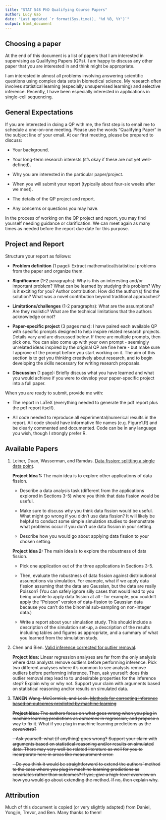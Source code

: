 ```yaml
---
title: "STAT 548 PhD Qualifying Course Papers"
author: Lucy Gao
date: "Last updated `r format(Sys.time(), '%d %B, %Y')`"
output: html_document
---
```


## Choosing a paper

At the end of this document is a list of papers that I am interested in supervising as Qualifying Papers (QPs). I am happy to discuss any other paper that you are interested in and think might be appropriate. 

I am interested in almost all problems involving answering scientific questions using complex data sets in biomedical science. My research often involves statistical learning (especially unsupervised learning) and selective inference. Recently, I have been especially interested in applications in single-cell sequencing. 

## General Expectations

If you are interested in doing a QP with me, the first step is to email me to schedule a one-on-one meeting. Please use the words "Qualifying Paper" in the subject line of your email. At our first meeting, please be prepared to discuss:

-   Your background.

-   Your long-term research interests (it's okay if these are not yet well-defined).

-   Why you are interested in the particular paper/project.

-   When you will submit your report (typically about four-six weeks after we meet).

-   The details of the QP project and report.

-   Any concerns or questions you may have.

In the process of working on the QP project and report, you may find yourself needing guidance or clarification. We can meet again as many times as needed before the report due date for this purpose.

## Project and Report 

Structure your report as follows:

-   **Problem definition** (1 page): Extract mathematical/statistical problems from the paper and organize them.

-   **Significance** (1-2 paragraphs): Why is this an interesting and/or important problem? What can be learned by studying this problem? Why is it exciting for you? Author contribution: How did the author(s) find the solution? What was a novel contribution beyond traditional approaches?

-   **Limitations/challenges** (1-2 paragraphs): What are the assumptions? Are they realistic? What are the technical limitations that the authors acknowledge or not?

-   **Paper-specific project** (3 pages max): I have paired each available QP with specific prompts designed to help inspire related research projects. Details vary and are discussed below. If there are multiple prompts, then pick one. You can also come up with your own prompt  - seemingly unrelated ideas inspired by the original QP are fine here - but make sure I approve of the prompt before you start working on it. The aim of this section is to get you thinking creatively about research, and to begin developing the skills necessary for writing research proposals.

-   **Discussion** (1 page): Briefly discuss what you have learned and what you would achieve if you were to develop your paper-specific project into a full paper.

When you are ready to submit, provide me with:

-   The report in LaTeX (everything needed to generate the pdf report plus the pdf report itself).

-   All code needed to reproduce all experimental/numerical results in the report. All code should have informative file names (e.g. Figure1.R) and be clearly commented and documented. Code can be in any language you wish, though I strongly prefer R.

## Available Papers

1.  Leiner, Duan, Wasserman, and Ramdas. [Data fission: splitting a single data point](https://arxiv.org/abs/2112.11079).

    **Project Idea 1:** The main idea is to explore other applications of data fission.

    -   Describe a data analysis task (different from the applications explored in Sections 3-5) where you think that data fission would be useful.

    -   Make sure to discuss *why* you think data fission would be useful. What might go wrong if you didn't use data fission? It will likely be helpful to conduct some simple simulation studies to demonstrate what problems occur if you don't use data fission in your setting.

    -   Describe how you would go about applying data fission to your chosen setting.

    **Project Idea 2:** The main idea is to explore the robustness of data fission.

    -   Pick one application out of the three applications in Sections 3-5.

    -   Then, evaluate the robustness of data fission against distributional assumptions via simulation. For example, what if we apply data fission assuming that the data are Gaussian, but the data are really Poisson? (You can safely ignore silly cases that would lead to you being unable to apply data fission at all - for example, you couldn't apply the "Poisson" version of data-fission to Gaussian data because you can't do the binomial sub-sampling on non-integer data.)

    -   Write a report about your simulation study. This should include a description of the simulation set-up, a description of the results including tables and figures as appropriate, and a summary of what you learned from the simulation study.

2.  Chen and Bien. [Valid inference corrected for outlier removal](https://par.nsf.gov/servlets/purl/10146539).

    **Project Idea:** Linear regression analyses are far from the only analysis where data analysts remove outliers before performing inference. Pick two different analyses where it's common to see analysts remove outliers before performing inference. Then, ask yourself: does this outlier removal step lead to to undesirable properties for the inference step? Explain why or why not. Support your claim with arguments based on statistical reasoning and/or results on simulated data.

3. **TAKEN** ~~Wang, McCormick, and Leek. [Methods for correcting inference based on outcomes predicted by machine learning](https://www.pnas.org/doi/full/10.1073/pnas.2001238117)~~

    ~~**Project Idea:** The authors focus on what goes wrong when you plug in machine learning predictions as *outcomes* in regression, and propose a way to fix it. What if you plug in machine learning predictions as the *covariates*?~~

    ~~-   Ask yourself: what (if anything) goes wrong? Support your claim with arguments based on statistical reasoning and/or results on simulated data. There may very well be related literature as well for you to incorporate here in areas like measurement error.~~

    ~~-   Do you think it would be straightforward to extend the authors' method to the case where you plug in machine learning predictions as covariates rather than outcomes? If yes, give a high-level overview on how you would go about extending the method. If no, then explain why.~~

## Attribution 

Much of this document is copied (or very slightly adapted) from Daniel, Yongjin, Trevor, and Ben. Many thanks to them!
